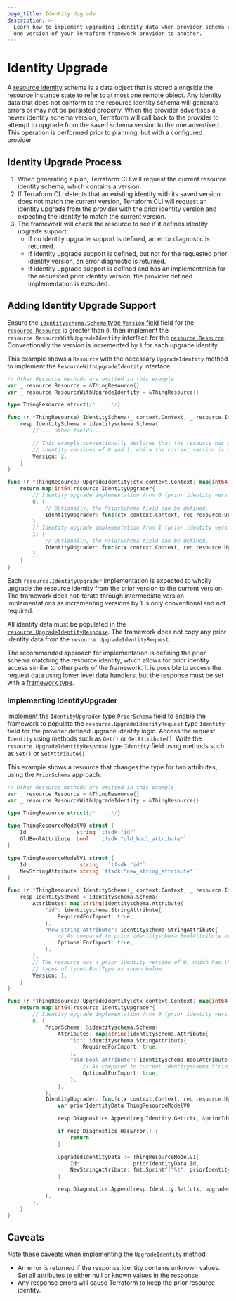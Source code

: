 ```yaml
---
page_title: Identity Upgrade
description: >-
  Learn how to implement upgrading identity data when provider schema changes from
  one version of your Terraform framework provider to another.
---
```


# Identity Upgrade

A [resource identity](/terraform/plugin/framework/resources/identity) schema is a data object that is stored alongside the resource instance state to refer to at most one remote object. Any identity data that does not conform to the resource identity schema will generate errors or may not be persisted properly. When the provider advertises a newer identity schema version, Terraform will call back to the provider to attempt to upgrade from the saved schema version to the one advertised. This operation is performed prior to planning, but with a configured provider.

## Identity Upgrade Process

1. When generating a plan, Terraform CLI will request the current resource identity schema, which contains a version.
1. If Terraform CLI detects that an existing identity with its saved version does not match the current version, Terraform CLI will request an identity upgrade from the provider with the prior identity version and expecting the identity to match the current version.
1. The framework will check the resource to see if it defines identity upgrade support:
    * If no identity upgrade support is defined, an error diagnostic is returned.
    * If identity upgrade support is defined, but not for the requested prior identity version, an error diagnostic is returned.
    * If identity upgrade support is defined and has an implementation for the requested prior identity version, the provider defined implementation is executed.

## Adding Identity Upgrade Support

Ensure the [`identityschema.Schema` type `Version` field](https://pkg.go.dev/github.com/hashicorp/terraform-plugin-framework/resource/identityschema#Schema.Version) field for the [`resource.Resource`](https://pkg.go.dev/github.com/hashicorp/terraform-plugin-framework/resource#Resource) is greater than `0`, then implement the `resource.ResourceWithUpgradeIdentity` interface for the [`resource.Resource`](https://pkg.go.dev/github.com/hashicorp/terraform-plugin-framework/resource#Resource). Conventionally the version is incremented by `1` for each upgrade identity.

This example shows a `Resource` with the necessary `UpgradeIdentity` method to implement the `ResourceWithUpgradeIdentity` interface:

```go
// Other Resource methods are omitted in this example
var _ resource.Resource = &ThingResource{}
var _ resource.ResourceWithUpgradeIdentity = &ThingResource{}

type ThingResource struct{/* ... */}

func (r *ThingResource) IdentitySchema(_ context.Context, _ resource.IdentitySchemaRequest, resp *resource.IdentitySchemaResponse) {
    resp.IdentitySchema = identityschema.Schema{
        // ... other fields ...

        // This example conventionally declares that the resource has prior
        // identity versions of 0 and 1, while the current version is 2.
        Version: 2,
    }
}

func (r *ThingResource) UpgradeIdentity(ctx context.Context) map[int64]resource.IdentityUpgrader {
    return map[int64]resource.IdentityUpgrader{
        // Identity upgrade implementation from 0 (prior identity version) to 1 (Schema.Version)
        0: {
            // Optionally, the PriorSchema field can be defined.
            IdentityUpgrader: func(ctx context.Context, req resource.UpgradeIdentityRequest, resp *resource.UpgradeIdentityResponse) { /* ... */ },
        },
        // Identity upgrade implementation from 1 (prior identity version) to 2 (Schema.Version)
        1: {
            // Optionally, the PriorSchema field can be defined.
            IdentityUpgrader: func(ctx context.Context, req resource.UpgradeIdentityRequest, resp *resource.UpgradeIdentityResponse) { /* ... */ },
        },
    }
}
```

Each `resource.IdentityUpgrader` implementation is expected to wholly upgrade the resource identity from the prior version to the current version. The framework does not iterate through intermediate version implementations as incrementing versions by 1 is only conventional and not required.

All identity data must be populated in the [`resource.UpgradeIdentityResponse`](https://pkg.go.dev/github.com/hashicorp/terraform-plugin-framework/resource#UpgradeIdentityResponse). The framework does not copy any prior identity data from the `resource.UpgradeIdentityRequest`.

The recommended approach for implementation is defining the prior schema matching the resource identity, which allows for prior identity access similar to other parts of the framework. It is possible to access the request data using lower level data handlers, but the response must be set with a [framework type](/terraform/plugin/framework/handling-data/types).

### Implementing IdentityUpgrader

Implement the `IdentityUpgrader` type `PriorSchema` field to enable the framework to populate the `resource.UpgradeIdentityRequest` type `Identity` field for the provider defined upgrade identity logic. Access the request `Identity` using methods such as `Get()` or `GetAttribute()`. Write the `resource.UpgradeIdentityResponse` type `Identity` field using methods such as `Set()` or `SetAttribute()`.

This example shows a resource that changes the type for two attributes, using the `PriorSchema` approach:

```go
// Other Resource methods are omitted in this example
var _ resource.Resource = &ThingResource{}
var _ resource.ResourceWithUpgradeIdentity = &ThingResource{}

type ThingResource struct{/* ... */}

type ThingResourceModelV0 struct {
    Id                string `tfsdk:"id"`
    OldBoolAttribute  bool   `tfsdk:"old_bool_attribute"`
}

type ThingResourceModelV1 struct {
    Id                 string   `tfsdk:"id"`
    NewStringAttribute string `tfsdk:"new_string_attribute"`
}

func (r *ThingResource) IdentitySchema(_ context.Context, _ resource.IdentitySchemaRequest, resp *resource.IdentitySchemaResponse) {
    resp.IdentitySchema = identityschema.Schema{
        Attributes: map[string]identityschema.Attribute{
            "id": identityschema.StringAttribute{
                RequiredForImport: true,
            },
            "new_string_attribute": identityschema.StringAttribute{
                // As compared to prior identityschema.BoolAttribute below
                OptionalForImport: true,
            },
        },
        // The resource has a prior identity version of 0, which had the attribute
        // types of types.BoolType as shown below.
        Version: 1,
    }
}

func (r *ThingResource) UpgradeIdentity(ctx context.Context) map[int64]resource.IdentityUpgrader {
    return map[int64]resource.IdentityUpgrader{
        // Identity upgrade implementation from 0 (prior identity version) to 1 (identityschema.Version)
        0: {
            PriorSchema: &identityschema.Schema{
                Attributes: map[string]identityschema.Attribute{
                    "id": identityschema.StringAttribute{
                        RequiredForImport: true,
                    },
                    "old_bool_attribute": identityschema.BoolAttribute{
                        // As compared to current identityschema.StringAttribute above
                        OptionalForImport: true,
                    },
                },
            },
            IdentityUpgrader: func(ctx context.Context, req resource.UpgradeIdentityRequest, resp *resource.UpgradeIdentityResponse) {
                var priorIdentityData ThingResourceModelV0

                resp.Diagnostics.Append(req.Identity.Get(ctx, &priorIdentityData)...)

                if resp.Diagnostics.HasError() {
                    return
                }

                upgradedIdentityData := ThingResourceModelV1{
                    Id:                 priorIdentityData.Id,
                    NewStringAttribute: fmt.Sprintf("%t", priorIdentityData.OldBoolAttribute),
                }

                resp.Diagnostics.Append(resp.Identity.Set(ctx, upgradedIdentityData)...)
            },
        },
    }
}
```

## Caveats

Note these caveats when implementing the `UpgradeIdentity` method:

* An error is returned if the response identity contains unknown values. Set all attributes to either null or known values in the response.
* Any response errors will cause Terraform to keep the prior resource identity.

